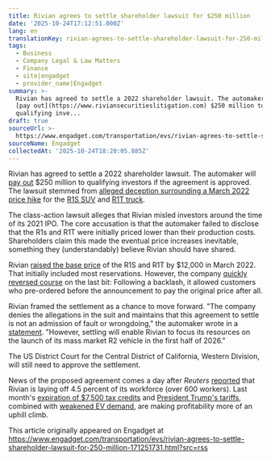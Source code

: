 ```yaml
---
title: Rivian agrees to settle shareholder lawsuit for $250 million
date: '2025-10-24T17:12:51.000Z'
lang: en
translationKey: rivian-agrees-to-settle-shareholder-lawsuit-for-250-million
tags:
  - Business
  - Company Legal & Law Matters
  - Finance
  - site|engadget
  - provider_name|Engadget
summary: >-
  Rivian has agreed to settle a 2022 shareholder lawsuit. The automaker will
  [pay out](https://www.riviansecuritieslitigation.com) $250 million to
  qualifying inve...
draft: true
sourceUrl: >-
  https://www.engadget.com/transportation/evs/rivian-agrees-to-settle-shareholder-lawsuit-for-250-million-171251731.html?src=rss
sourceName: Engadget
collectedAt: '2025-10-24T18:20:05.885Z'
---
```

Rivian has agreed to settle a 2022 shareholder lawsuit. The automaker will [pay out](https://www.riviansecuritieslitigation.com) $250 million to qualifying investors if the agreement is approved. The lawsuit stemmed from [alleged deception surrounding a March 2022 price hike](https://www.engadget.com/rivians-price-hike-leads-to-a-shareholder-lawsuit-024554910.html) for the [R1S SUV](https://www.engadget.com/rivian-r1s-suv-ev-review-video-160029394.html/1000) and [R1T truck](https://www.engadget.com/rivian-r1t-electric-truck-review-150019762-150019949.html).

The class-action lawsuit alleges that Rivian misled investors around the time of its 2021 IPO. The core accusation is that the automaker failed to disclose that the R1s and R1T were initially priced lower than their production costs. Shareholders claim this made the eventual price increases inevitable, something they (understandably) believe Rivian should have shared.

Rivian [raised the base price](https://www.engadget.com/rivian-hikes-the-price-of-its-quad-motor-pickup-by-12000-065521100.html) of the R1S and R1T by $12,000 in March 2022. That initially included most reservations. However, the company [quickly reversed course](https://www.engadget.com/rivian-reverses-r1t-r1s-pre-orders-164952720.html) on the last bit: Following a backlash, it allowed customers who pre-ordered before the announcement to pay the original price after all.

Rivian framed the settlement as a chance to move forward. "The company denies the allegations in the suit and maintains that this agreement to settle is not an admission of fault or wrongdoing," the automaker wrote in a [statement](https://www.sec.gov/Archives/edgar/data/1874178/000187417825000048/ex-991litigationsettlement.htm). "However, settling will enable Rivian to focus its resources on the launch of its mass market R2 vehicle in the first half of 2026."

The US District Court for the Central District of California, Western Division, will still need to approve the settlement.

News of the proposed agreement comes a day after _Reuters_ [reported](https://www.reuters.com/business/autos-transportation/rivian-lay-off-more-than-600-workers-amid-ev-pullback-wsj-reports-2025-10-23/) that Rivian is laying off 4.5 percent of its workforce (over 600 workers). Last month's [expiration of $7,500 tax credits](https://www.engadget.com/transportation/evs/trumps-big-beautiful-bill-is-bad-for-american-evs-but-it-could-have-been-worse-210155196.html) and [President Trump's tariffs](https://www.engadget.com/big-tech/trump-delays-china-tariff-increases-by-another-90-days-201443024.html), combined with [weakened EV demand](https://www.engadget.com/transportation/evs/gm-to-end-production-of-its-chevy-brightdrop-electric-vans-183622673.html), are making profitability more of an uphill climb.

This article originally appeared on Engadget at https://www.engadget.com/transportation/evs/rivian-agrees-to-settle-shareholder-lawsuit-for-250-million-171251731.html?src=rss
